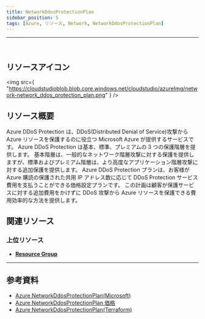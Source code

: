 ```yaml
---
title: NetworkDdosProtectionPlan
sidebar_position: 5
tags: [Azure, リソース, Network, NetworkDdosProtectionPlan]
---
```


<hr />
<br />

## リソースアイコン

<img
    src={
        "https://cloudstudioblob.blob.core.windows.net/cloudstudio/azureImg/network-network_ddos_protection_plan.png"
    }
/>

## リソース概要

Azure DDoS Protection は、DDoS(Distributed Denial of Service)攻撃から Azure リソースを保護するのに役立つ Microsoft Azure が提供するサービスです。
Azure DDoS Protection は基本、標準、プレミアムの 3 つの保護階層を提供します。
基本階層は、一般的なネットワーク階層攻撃に対する保護を提供しますが、標準およびプレミアム階層は、より高度なアプリケーション階層攻撃に対する追加保護を提供します。
Azure DDoS Protection プランは、お客様が Azure 購読の保護された共用 IP アドレス数に応じて DDoS Protection サービス費用を支払うことができる価格設定プランです。
この計画は顧客が保護サービスに対する追加費用をかけずに DDoS 攻撃から Azure リソースを保護できる費用効率的な方法を提供します。

## 関連リソース

### 上位リソース

-   [**Resource Group**](https://docs.cstudio.app/ja/docs/resource/azure/Base/ResourceGroup)

---

## 参考資料

-   [Azure NetworkDdosProtectionPlan(Microsoft)](https://learn.microsoft.com/ko-kr/azure/ddos-protection/ddos-protection-overview)
-   [Azure NetworkDdosProtectionPlan 価格](https://azure.microsoft.com/en-us/pricing/details/ddos-protection/)
-   [Azure NetworkDdosProtectionPlan(Terraform)](https://registry.terraform.io/providers/hashicorp/azurerm/latest/docs/resources/network_ddos_protection_plan)
